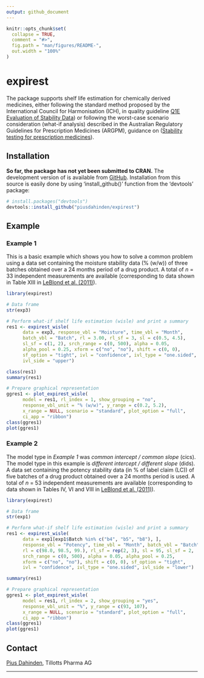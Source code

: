 ```yaml
---
output: github_document
---
```


<!-- README.md is generated from README.Rmd. Please edit that file -->

```r
knitr::opts_chunk$set(
  collapse = TRUE,
  comment = "#>",
  fig.path = "man/figures/README-",
  out.width = "100%"
)
```

# expirest

<!-- badges: start -->
<!-- badges: end -->

The package supports shelf life estimation for chemically derived medicines, either following the standard method proposed by the International Council for Harmonisation (ICH), in quality guideline [Q1E Evaluation of Stability Data](https://www.ich.org/)) or following the worst-case scenario consideration (what-if analysis) described in the Australian Regulatory Guidelines for Prescription Medicines (ARGPM), guidance on ([Stability testing for prescription medicines](https://www.tga.gov.au/stability-testing-prescription-medicines)).


## Installation

**So far, the package has not yet been submitted to CRAN.** The development version of is available from [GitHub](https://github.com/piusdahinden/expirest). Installation from this source is easily done by using 'install_github()' function from the 'devtools' package:

``` r
# install.packages("devtools")
devtools::install_github("piusdahinden/expirest")
```

## Example

### Example 1
This is a basic example which shows you how to solve a common problem using a data set containing the moisture stability data (% (w/w)) of three batches obtained over a 24 months period of a drug product. A total of *n* = 33 independent measurements are available (corresponding to data shown in Table XIII in [LeBlond et al. (2011)](http://www.ivtnetwork.com/sites/default/files/LinearRegression.pdf)).

``` r
library(expirest)

# Data frame
str(exp3)

# Perform what-if shelf life estimation (wisle) and print a summary
res1 <- expirest_wisle(
      data = exp3, response_vbl = "Moisture", time_vbl = "Month",
      batch_vbl = "Batch", rl = 3.00, rl_sf = 3, sl = c(0.5, 4.5),
      sl_sf = c(1, 2), srch_range = c(0, 500), alpha = 0.05,
      alpha_pool = 0.25, xform = c("no", "no"), shift = c(0, 0),
      sf_option = "tight", ivl = "confidence", ivl_type = "one.sided",
      ivl_side = "upper")

class(res1)
summary(res1)

# Prepare graphical representation
ggres1 <- plot_expirest_wisle(
      model = res1, rl_index = 1, show_grouping = "no",
      response_vbl_unit = "% (w/w)", y_range = c(0.2, 5.2),
      x_range = NULL, scenario = "standard", plot_option = "full",
      ci_app = "ribbon")
class(ggres1)
plot(ggres1)
```


### Example 2
The model type in *Example 1* was *common intercept / common slope* (cics). The model type in this example is *different intercept / different slope* (dids). A data set containing the potency stability data (in \% of label claim (LC)) of five batches of a drug product obtained over a 24 months period is used. A total of *n* = 53 independent measurements are available (corresponding to data shown in Tables IV, VI and VIII in [LeBlond et al. (2011)](http://www.ivtnetwork.com/sites/default/files/LinearRegression.pdf)).

``` r
library(expirest)

# Data frame
str(exp1)

# Perform what-if shelf life estimation (wisle) and print a summary
res1 <- expirest_wisle(
      data = exp1[exp1$Batch %in% c("b4", "b5", "b8"), ],
      response_vbl = "Potency", time_vbl = "Month", batch_vbl = "Batch",
      rl = c(98.0, 98.5, 99.), rl_sf = rep(2, 3), sl = 95, sl_sf = 2,
      srch_range = c(0, 500), alpha = 0.05, alpha_pool = 0.25,
      xform = c("no", "no"), shift = c(0, 0), sf_option = "tight",
      ivl = "confidence", ivl_type = "one.sided", ivl_side = "lower")

summary(res1)

# Prepare graphical representation
ggres1 <- plot_expirest_wisle(
      model = res1, rl_index = 2, show_grouping = "yes",
      response_vbl_unit = "%", y_range = c(93, 107),
      x_range = NULL, scenario = "standard", plot_option = "full",
      ci_app = "ribbon")
class(ggres1)
plot(ggres1)
```


## Contact
[Pius Dahinden](https://github.com/piusdahinden), Tillotts Pharma AG


---

